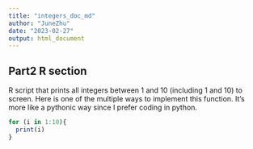 ```yaml
---
title: "integers_doc_md"
author: "JuneZhu"
date: "2023-02-27"
output: html_document
---
```


## Part2 R section

R script that prints all integers between 1 and 10 (including 1 and 10) to screen. Here is one of the multiple ways to implement this function. It's more like a pythonic way since I prefer coding in python.

```r
for (i in 1:10){
  print(i)
}
```
